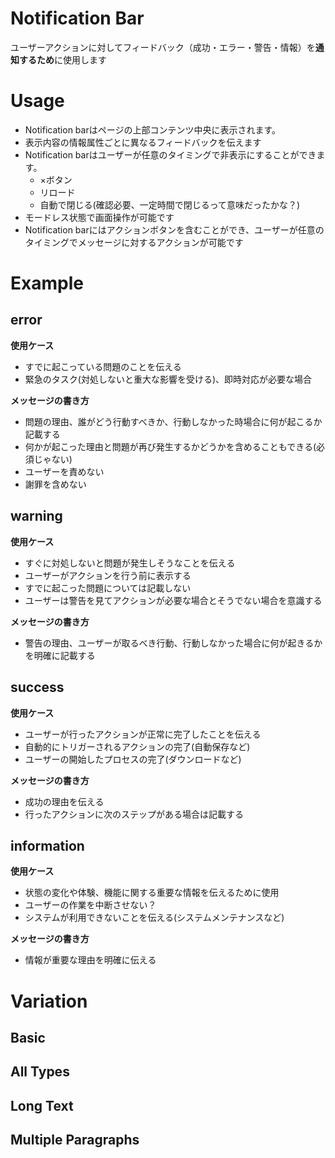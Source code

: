 
<Meta of={NotificationBarStories} />

# Notification Bar
ユーザーアクションに対してフィードバック（成功・エラー・警告・情報）を**通知するため**に使用します

# Usage

- Notification  barはページの上部コンテンツ中央に表示されます。
- 表示内容の情報属性ごとに異なるフィードバックを伝えます
- Notification barはユーザーが任意のタイミングで非表示にすることができます。
    - ×ボタン
    - リロード
    - 自動で閉じる(確認必要、一定時間で閉じるって意味だったかな？)
- モードレス状態で画面操作が可能です
- Notification barにはアクションボタンを含むことができ、ユーザーが任意のタイミングでメッセージに対するアクションが可能です

# Example

<Canvas of={NotificationBarStories.Basic} />
<Controls />

## error

**使用ケース**

- すでに起こっている問題のことを伝える
- 緊急のタスク(対処しないと重大な影響を受ける)、即時対応が必要な場合

**メッセージの書き方**

- 問題の理由、誰がどう行動すべきか、行動しなかった時場合に何が起こるか記載する
- 何かが起こった理由と問題が再び発生するかどうかを含めることもできる(必須じゃない)
- ユーザーを責めない
- 謝罪を含めない

## warning

**使用ケース**

- すぐに対処しないと問題が発生しそうなことを伝える
- ユーザーがアクションを行う前に表示する
- すでに起こった問題については記載しない
- ユーザーは警告を見てアクションが必要な場合とそうでない場合を意識する

**メッセージの書き方**

- 警告の理由、ユーザーが取るべき行動、行動しなかった場合に何が起きるかを明確に記載する

## success

**使用ケース**

- ユーザーが行ったアクションが正常に完了したことを伝える
- 自動的にトリガーされるアクションの完了(自動保存など)
- ユーザーの開始したプロセスの完了(ダウンロードなど)

**メッセージの書き方**

- 成功の理由を伝える
- 行ったアクションに次のステップがある場合は記載する

## information

**使用ケース**

- 状態の変化や体験、機能に関する重要な情報を伝えるために使用
- ユーザーの作業を中断させない？
- システムが利用できないことを伝える(システムメンテナンスなど)

**メッセージの書き方**

- 情報が重要な理由を明確に伝える

# Variation

## Basic
<Canvas of={NotificationBarStories.Basic} />

## All Types
<Canvas of={NotificationBarStories.AllTypes} />

## Long Text
<Canvas of={NotificationBarStories.LongText} />

## Multiple Paragraphs
<Canvas of={NotificationBarStories.MultipleParagraphs} />